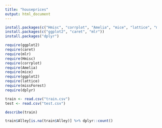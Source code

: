 ```yaml
---
title: "houseprices"
output: html_document
---
```



```r

install.packages(c("Hmisc", "corrplot", "Amelia", "mice", "lattice", "missForest"))
install.packages(c("ggplot2", "caret", "mlr"))
install.packages("dplyr")

require(ggplot2)
require(caret)
require(mlr)
require(Hmisc)
require(corrplot)
require(Amelia)
require(mice)
require(ggplot2)
require(lattice)
require(missForest)
require(dplyr)


```

```r
train <- read.csv("train.csv")
test <- read.csv("test.csv")

describe(train)

train$Alley[is.na(train$Alley)] %>% dplyr::count()


```

